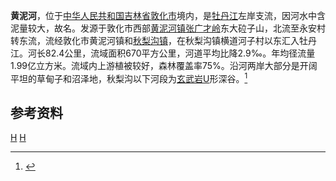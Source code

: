{{Otheruses|黄泥河|other=同名或類似名的其它條目描述}}
{{Infobox River
  | river_name      = 黄泥河
  | image_name      =
  | caption         = 
  | origin          = [[吉林省|吉林省]][[敦化市|敦化市]][[黄泥河镇_(敦化市)|黄泥河镇]][[张广才岭|张广才岭]]东大砬子山
  | mouth           = 吉林省敦化市[[秋梨沟镇|秋梨沟镇]]横道河子村以东[[牡丹江|牡丹江]]
  | basin_countries = {{PRC}}
  | length          = 82.4 km
  | elevation       = 
  | mouth_elevation = 
  | discharge       = 
  | watershed       = 670 km<sup>2</sup>
}}
'''黄泥河'''，位于[[中华人民共和国|中华人民共和国]][[吉林省|吉林省]][[敦化市|敦化市]]境内，是[[牡丹江|牡丹江]]左岸支流，因河水中含泥量较大，故名。发源于敦化市西部[[黄泥河镇_(敦化市)|黄泥河镇]][[张广才岭|张广才岭]]东大砬子山，北流至永安村转东流，流经敦化市黄泥河镇和[[秋梨沟镇|秋梨沟镇]]，在秋梨沟镇横道河子村以东汇入牡丹江。河长82.4公里，流域面积670平方公里，河道平均比降2.9‰。年均径流量1.99亿立方米。流域内上游植被较好，森林覆盖率75%。沿河两岸大部分是开阔平坦的草甸子和沼泽地，秋梨沟以下河段为[[玄武岩|玄武岩]]U形深谷。<ref name="中国河湖大典">{{cite book zh |author=《[[中国河湖大典|中国河湖大典]]》编纂委员会 |title=《中国河湖大典·黑龙江、辽河卷》 |format=M |edition=1 |location=北京 |publisher=中国水利水电出版社 |date=2014年4月 |pages=179页 |id= ISBN 978-7-5170-1950-3}}</ref>



==参考资料==
{{reflist}}
[[Category:松花江水系|H]]
[[Category:吉林河流|H]]